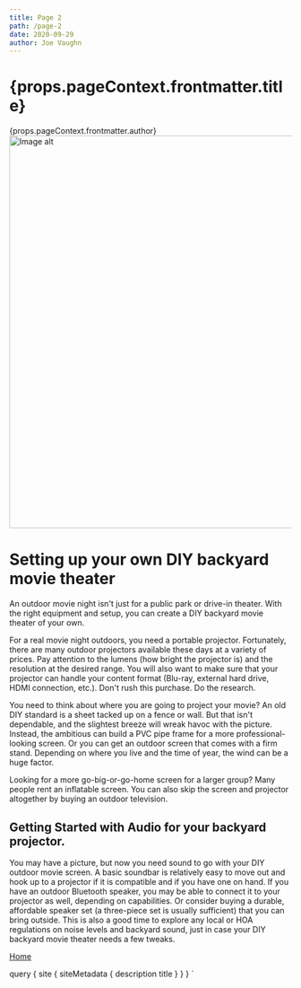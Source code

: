 ```yaml
---
title: Page 2
path: /page-2
date: 2020-09-29
author: Joe Vaughn
---
```


<Layout>
<h1>{props.pageContext.frontmatter.title}</h1>
<span>{props.pageContext.frontmatter.author}</span>

<span>
<img src={imageUrl} alt="Image alt" width="800" height="700"/>
</span>

# Setting up your own DIY backyard movie theater

An outdoor movie night isn't just for a public park or drive-in theater. With the right equipment and setup, you can create a DIY backyard movie theater of your own.
    
For a real movie night outdoors, you need a portable projector. Fortunately, there are many outdoor projectors available these days at a 
variety of prices. Pay attention to the lumens (how bright the projector is) and the resolution at the desired range. You will also 
want to make sure that your projector can handle your content format (Blu-ray, external hard drive, HDMI connection, etc.). Don't rush this 
purchase. Do the research.
    
You need to think about where you are going to project your movie? An old DIY standard is a sheet tacked up on a fence or wall. But that 
isn't dependable, and the slightest breeze will wreak havoc with the picture. Instead, the ambitious can build a PVC pipe frame for a more 
professional-looking screen. Or you can get an outdoor screen that comes with a firm stand. Depending on where you live and the time of 
year, the wind can be a huge factor.
    
Looking for a more go-big-or-go-home screen for a larger group? Many people rent an inflatable screen. You can also skip the screen 
and projector altogether by buying an outdoor television.

## Getting Started with Audio for your backyard projector. 

You may have a picture, but now you need sound to go with your DIY outdoor movie screen. A basic soundbar is relatively easy to move out 
and hook up to a projector if it is compatible and if you have one on hand. If you have an outdoor Bluetooth speaker, you may be able to 
connect it to your projector as well, depending on capabilities. Or consider buying a durable, affordable speaker set (a three-piece set is 
usually sufficient) that you can bring outside. This is also a good time to explore any local or HOA regulations on noise levels and 
backyard sound, just in case your DIY backyard movie theater needs a few tweaks.
      

   
[Home](../)

</Layout>


  query {
    site {
      siteMetadata {
        description
        title
      }
    }
  }
`